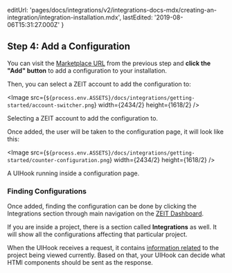
  editUrl:
    'pages/docs/integrations/v2/integrations-docs-mdx/creating-an-integration/integration-installation.mdx',
  lastEdited: '2019-08-06T15:31:27.000Z'
}

## Step 4: Add a Configuration

You can visit the [Marketplace URL](#creating-an-integration/step-3-creating-your-integration/marketplace-url) from the previous step and **click the "Add" button** to add a configuration to your installation.

Then, you can select a ZEIT account to add the configuration to:

<Image
  src={`${process.env.ASSETS}/docs/integrations/getting-started/account-switcher.png`}
  width={2434/2}
  height={1618/2}
/>
<Caption>Selecting a ZEIT account to add the configuration to.</Caption>

Once added, the user will be taken to the configuration page, it will look like this:

<Image
  src={`${process.env.ASSETS}/docs/integrations/getting-started/counter-configuration.png`}
  width={2434/2}
  height={1618/2}
/>
<Caption>A UIHook running inside a configuration page.</Caption>

### Finding Configurations

Once added, finding the configuration can be done by clicking the Integrations section through main navigation on the [ZEIT Dashboard](https://zeit.co/dashboard).

If you are inside a project, there is a section called **Integrations** as well. It will show all the configurations affecting that particular project.

When the UIHook receives a request, it contains [information related](#understanding-uihooks/http-payload) to the project being viewed currently. Based on that, your UIHook can decide what HTMl components should be sent as the response.
